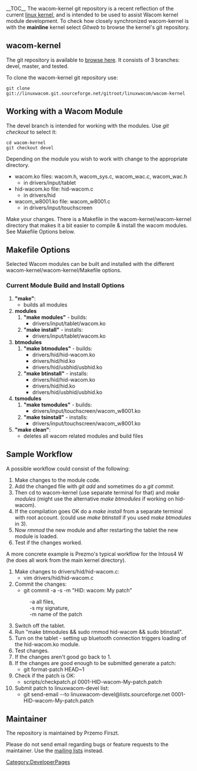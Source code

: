 __TOC__
The wacom-kernel git repository is a recent reflection of the current [http://kernel.org/ linux kernel], and is intended to be used to assist Wacom kernel module development.  To check how closely synchronized wacom-kernel is with the '''mainline''' kernel select ''Gitweb'' to browse the kernel's git repository.

== wacom-kernel ==
The git repository is available to [http://linuxwacom.git.sourceforge.net/git/gitweb.cgi?p=linuxwacom/wacom-kernel browse here].  It consists of 3 branches:  devel, master, and tested.

To clone the wacom-kernel git repository use:
<pre>
git clone git://linuxwacom.git.sourceforge.net/gitroot/linuxwacom/wacom-kernel
</pre>

== Working with a Wacom Module ==
The devel branch is intended for working with the modules.  Use ''git checkout'' to select it:
<pre>
cd wacom-kernel
git checkout devel
</pre>
Depending on the module you wish to work with change to the appropriate directory.
*wacom.ko files:  wacom.h, wacom_sys.c, wacom_wac.c, wacom_wac.h
**in drivers/input/tablet
*hid-wacom.ko file:  hid-wacom.c
**in drivers/hid
*wacom_w8001.ko file:  wacom_w8001.c
**in drivers/input/touchscreen

Make your changes.  There is a Makefile in the wacom-kernel/wacom-kernel directory that makes it a bit easier to compile & install the wacom modules.  See Makefile Options below.

== Makefile Options ==
Selected Wacom modules can be built and installed with the different wacom-kernel/wacom-kernel/Makefile options.

=== Current Module Build and Install Options ===
{{Tip|text=Module hid-wacom is always built with CONFIG_HID_WACOM_POWER_SUPPLY=y.}}
# '''"make"''':
#* builds all modules
# '''modules'''
## '''"make modules"''' - builds:
##* drivers/input/tablet/wacom.ko
## '''"make install"''' - installs:
##* drivers/input/tablet/wacom.ko
# '''btmodules'''
## '''"make btmodules"''' - builds:
##* drivers/hid/hid-wacom.ko
##* drivers/hid/hid.ko
##* drivers/hid/usbhid/usbhid.ko
## '''"make btinstall"''' - installs:
##* drivers/hid/hid-wacom.ko
##* drivers/hid/hid.ko
##* drivers/hid/usbhid/usbhid.ko
# '''tsmodules'''
## '''"make tsmodules"''' - builds:
##* drivers/input/touchscreen/wacom_w8001.ko
## '''"make tsinstall"''' - installs:
##* drivers/input/touchscreen/wacom_w8001.ko
# '''"make clean"''':
#* deletes all wacom related modules and build files

== Sample Workflow ==
A possible workflow could consist of the following:
# Make changes to the module code.
# Add the changed file with ''git add'' and sometimes do a ''git commit''.
# Then cd to wacom-kernel (use separate terminal for that) and ''make modules'' (might use the alternative ''make btmodules'' if working on hid-wacom).
# If the compilation goes OK do a ''make install'' from a separate terminal with root account. (could use ''make btinstall'' if you used ''make btmodules'' in 3).
# Now ''rmmod'' the new module and after restarting the tablet the new module is loaded.
# Test if the changes worked.

A more concrete example is Prezmo's typical workflow for the Intous4 W (he does all work from the main kernel directory).
{{Tip|text=Step 4 may fail if module hid-wacom isn't loaded, which can happen with the very first load. Instead try "make btmodules && sudo make btinstall".  Also if compilation fails "sudo rmmod ..." is not executed.}}
# Make changes to drivers/hid/hid-wacom.c:
#* vim drivers/hid/hid-wacom.c
# Commit the changes:
#* git commit -a -s -m "HID: wacom: My patch"
#: -a all files,
#: -s my signature,
#: -m name of the patch
# Switch off the tablet.
# Run "make btmodules && sudo rmmod hid-wacom && sudo btinstall".
# Turn on the tablet - setting up bluetooth connection triggers loading of the hid-wacom.ko module.
# Test changes.
# If the changes aren't good go back to 1.
# If the changes are good enough to be submitted generate a patch:
#* git format-patch HEAD~1
# Check if the patch is OK:
#* scripts/checkpatch.pl 0001-HID-wacom-My-patch.patch
# Submit patch to linuxwacom-devel list:
#* git send-email --to linuxwacom-devel@lists.sourceforge.net 0001-HID-wacom-My-patch.patch

== Maintainer ==
The repository is maintained by Przemo Firszt.

Please do not send email regarding bugs or feature requests to the maintainer. Use the [[mailing lists]] instead.


[[Category:DeveloperPages]]